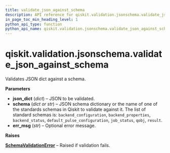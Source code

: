 ```yaml
---
title: validate_json_against_schema
description: API reference for qiskit.validation.jsonschema.validate_json_against_schema
in_page_toc_min_heading_level: 1
python_api_type: function
python_api_name: qiskit.validation.jsonschema.validate_json_against_schema
---
```


# qiskit.validation.jsonschema.validate\_json\_against\_schema

<Function id="qiskit.validation.jsonschema.validate_json_against_schema" name="validate_json_against_schema" isDedicatedPage={true} github="https://github.com/qiskit/qiskit/tree/stable/0.17/qiskit/validation/jsonschema/schema_validation.py" signature="validate_json_against_schema(json_dict, schema, err_msg=None)">
  Validates JSON dict against a schema.

  **Parameters**

  *   **json\_dict** (*dict*) – JSON to be validated.
  *   **schema** (*dict or str*) – JSON schema dictionary or the name of one of the standards schemas in Qiskit to validate against it. The list of standard schemas is: `backend_configuration`, `backend_properties`, `backend_status`, `default_pulse_configuration`, `job_status`, `qobj`, `result`.
  *   **err\_msg** (*str*) – Optional error message.

  **Raises**

  [**SchemaValidationError**](qiskit.validation.jsonschema.SchemaValidationError "qiskit.validation.jsonschema.SchemaValidationError") – Raised if validation fails.
</Function>

